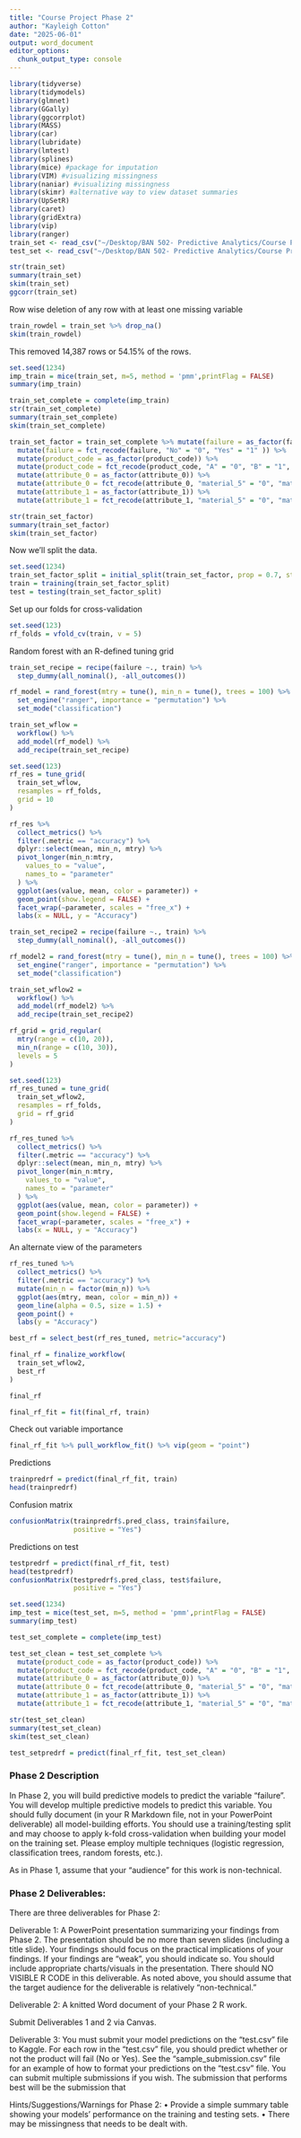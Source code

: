 ```yaml
---
title: "Course Project Phase 2"
author: "Kayleigh Cotton"
date: "2025-06-01"
output: word_document
editor_options: 
  chunk_output_type: console
---
```


```r
library(tidyverse)
library(tidymodels)
library(glmnet)
library(GGally)
library(ggcorrplot)
library(MASS)
library(car)
library(lubridate)
library(lmtest)
library(splines)
library(mice) #package for imputation
library(VIM) #visualizing missingness
library(naniar) #visualizing missingness
library(skimr) #alternative way to view dataset summaries
library(UpSetR)
library(caret)
library(gridExtra)
library(vip)
library(ranger)
train_set <- read_csv("~/Desktop/BAN 502- Predictive Analytics/Course Project/train.csv")
test_set <- read_csv("~/Desktop/BAN 502- Predictive Analytics/Course Project/test.csv")
```

```r
str(train_set)
summary(train_set)
skim(train_set)
ggcorr(train_set)
```

Row wise deletion of any row with at least one missing variable
```r
train_rowdel = train_set %>% drop_na() 
skim(train_rowdel)
```
This removed 14,387 rows or 54.15% of the rows.


```r
set.seed(1234)
imp_train = mice(train_set, m=5, method = 'pmm',printFlag = FALSE)
summary(imp_train)
```

```r
train_set_complete = complete(imp_train)
str(train_set_complete)
summary(train_set_complete)
skim(train_set_complete)
```

```r
train_set_factor = train_set_complete %>% mutate(failure = as_factor(failure)) %>% 
  mutate(failure = fct_recode(failure, "No" = "0", "Yes" = "1" )) %>%
  mutate(product_code = as_factor(product_code)) %>%
  mutate(product_code = fct_recode(product_code, "A" = "0", "B" = "1", "C" = "2", "D" = "3", "E" = "4")) %>%
  mutate(attribute_0 = as_factor(attribute_0)) %>%
  mutate(attribute_0 = fct_recode(attribute_0, "material_5" = "0", "material_7" = "1")) %>%
  mutate(attribute_1 = as_factor(attribute_1)) %>%
  mutate(attribute_1 = fct_recode(attribute_1, "material_5" = "0", "material_6" = "1", "material_8" = "2")) 

str(train_set_factor)
summary(train_set_factor)
skim(train_set_factor)
```

Now we'll split the data.  
```r
set.seed(1234) 
train_set_factor_split = initial_split(train_set_factor, prop = 0.7, strata = failure) 
train = training(train_set_factor_split)
test = testing(train_set_factor_split)
```

Set up our folds for cross-validation  
```r
set.seed(123)
rf_folds = vfold_cv(train, v = 5)
```

Random forest with an R-defined tuning grid
```r
train_set_recipe = recipe(failure ~., train) %>%
  step_dummy(all_nominal(), -all_outcomes())

rf_model = rand_forest(mtry = tune(), min_n = tune(), trees = 100) %>% 
  set_engine("ranger", importance = "permutation") %>% 
  set_mode("classification")

train_set_wflow = 
  workflow() %>% 
  add_model(rf_model) %>% 
  add_recipe(train_set_recipe)

set.seed(123)
rf_res = tune_grid(
  train_set_wflow,
  resamples = rf_folds,
  grid = 10
)
```

```r
rf_res %>%
  collect_metrics() %>%
  filter(.metric == "accuracy") %>%
  dplyr::select(mean, min_n, mtry) %>%
  pivot_longer(min_n:mtry,
    values_to = "value",
    names_to = "parameter"
  ) %>%
  ggplot(aes(value, mean, color = parameter)) +
  geom_point(show.legend = FALSE) +
  facet_wrap(~parameter, scales = "free_x") +
  labs(x = NULL, y = "Accuracy")
```

```r
train_set_recipe2 = recipe(failure ~., train) %>%
  step_dummy(all_nominal(), -all_outcomes())

rf_model2 = rand_forest(mtry = tune(), min_n = tune(), trees = 100) %>% 
  set_engine("ranger", importance = "permutation") %>% 
  set_mode("classification")

train_set_wflow2 = 
  workflow() %>% 
  add_model(rf_model2) %>% 
  add_recipe(train_set_recipe2)

rf_grid = grid_regular(
  mtry(range = c(10, 20)), 
  min_n(range = c(10, 30)), 
  levels = 5
)

set.seed(123)
rf_res_tuned = tune_grid(
  train_set_wflow2,
  resamples = rf_folds,
  grid = rf_grid
)
```

```r
rf_res_tuned %>%
  collect_metrics() %>%
  filter(.metric == "accuracy") %>%
  dplyr::select(mean, min_n, mtry) %>%
  pivot_longer(min_n:mtry,
    values_to = "value",
    names_to = "parameter"
  ) %>%
  ggplot(aes(value, mean, color = parameter)) +
  geom_point(show.legend = FALSE) +
  facet_wrap(~parameter, scales = "free_x") +
  labs(x = NULL, y = "Accuracy")
```
An alternate view of the parameters  
```r
rf_res_tuned %>%
  collect_metrics() %>%
  filter(.metric == "accuracy") %>%
  mutate(min_n = factor(min_n)) %>%
  ggplot(aes(mtry, mean, color = min_n)) +
  geom_line(alpha = 0.5, size = 1.5) +
  geom_point() +
  labs(y = "Accuracy")
```

```r
best_rf = select_best(rf_res_tuned, metric="accuracy")

final_rf = finalize_workflow(
  train_set_wflow2,
  best_rf
)

final_rf
```

```r
final_rf_fit = fit(final_rf, train)
```
Check out variable importance
```r
final_rf_fit %>% pull_workflow_fit() %>% vip(geom = "point")
```
Predictions  
```r
trainpredrf = predict(final_rf_fit, train)
head(trainpredrf)
```
Confusion matrix
```r
confusionMatrix(trainpredrf$.pred_class, train$failure, 
                positive = "Yes")
```
Predictions on test
```r
testpredrf = predict(final_rf_fit, test)
head(testpredrf)
confusionMatrix(testpredrf$.pred_class, test$failure, 
                positive = "Yes")
```

```r
set.seed(1234)
imp_test = mice(test_set, m=5, method = 'pmm',printFlag = FALSE)
summary(imp_test)

test_set_complete = complete(imp_test)

test_set_clean = test_set_complete %>% 
  mutate(product_code = as_factor(product_code)) %>%
  mutate(product_code = fct_recode(product_code, "A" = "0", "B" = "1", "C" = "2", "D" = "3", "E" = "4")) %>%
  mutate(attribute_0 = as_factor(attribute_0)) %>%
  mutate(attribute_0 = fct_recode(attribute_0, "material_5" = "0", "material_7" = "1")) %>%
  mutate(attribute_1 = as_factor(attribute_1)) %>%
  mutate(attribute_1 = fct_recode(attribute_1, "material_5" = "0", "material_6" = "1", "material_8" = "2")) 

str(test_set_clean)
summary(test_set_clean)
skim(test_set_clean)
```

```r
test_setpredrf = predict(final_rf_fit, test_set_clean)
```


### **Phase 2 Description**

In Phase 2, you will build predictive models to predict the variable "failure". You will develop
multiple predictive models to predict this variable. You should fully document (in your R
Markdown file, not in your PowerPoint deliverable) all model-building efforts. You should use a
training/testing split and may choose to apply k-fold cross-validation when building your model on
the training set. Please employ multiple techniques (logistic regression, classification trees, random
forests, etc.).

As in Phase 1, assume that your "audience" for this work is non-technical.

### **Phase 2 Deliverables:**
There are three deliverables for Phase 2:

Deliverable 1: A PowerPoint presentation summarizing your findings from Phase 2. The
presentation should be no more than seven slides (including a title slide). Your findings should
focus on the practical implications of your findings. If your findings are "weak", you should indicate
so. You should include appropriate charts/visuals in the presentation. There should NO VISIBLE R
CODE in this deliverable. As noted above, you should assume that the target audience for the
deliverable is relatively "non-technical."

Deliverable 2: A knitted Word document of your Phase 2 R work.

Submit Deliverables 1 and 2 via Canvas.

Deliverable 3: You must submit your model predictions on the “test.csv” file to Kaggle. For each
row in the “test.csv” file, you should predict whether or not the product will fail (No or Yes). See the
“sample_submission.csv” file for an example of how to format your predictions on the “test.csv” file.
You can submit multiple submissions if you wish. The submission that performs best will be the
submission that

Hints/Suggestions/Warnings for Phase 2:
• Provide a simple summary table showing your models' performance on the training and
testing sets.
• There may be missingness that needs to be dealt with.